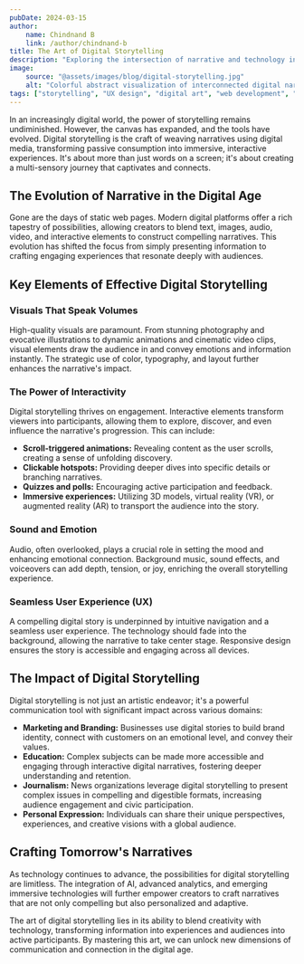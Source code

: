 ```yaml
---
pubDate: 2024-03-15
author:
    name: Chindnand B
    link: /author/chindnand-b
title: The Art of Digital Storytelling
description: "Exploring the intersection of narrative and technology in modern web design. Join us on a journey through the evolving landscape of digital storytelling and its impact on user experience."
image:
    source: "@assets/images/blog/digital-storytelling.jpg"
    alt: "Colorful abstract visualization of interconnected digital narratives"
tags: ["storytelling", "UX design", "digital art", "web development", "creativity"]
---
```


In an increasingly digital world, the power of storytelling remains undiminished. However, the canvas has expanded, and the tools have evolved. Digital storytelling is the craft of weaving narratives using digital media, transforming passive consumption into immersive, interactive experiences. It's about more than just words on a screen; it's about creating a multi-sensory journey that captivates and connects.

## The Evolution of Narrative in the Digital Age

Gone are the days of static web pages. Modern digital platforms offer a rich tapestry of possibilities, allowing creators to blend text, images, audio, video, and interactive elements to construct compelling narratives. This evolution has shifted the focus from simply presenting information to crafting engaging experiences that resonate deeply with audiences.

## Key Elements of Effective Digital Storytelling

### Visuals That Speak Volumes
High-quality visuals are paramount. From stunning photography and evocative illustrations to dynamic animations and cinematic video clips, visual elements draw the audience in and convey emotions and information instantly. The strategic use of color, typography, and layout further enhances the narrative's impact.

### The Power of Interactivity
Digital storytelling thrives on engagement. Interactive elements transform viewers into participants, allowing them to explore, discover, and even influence the narrative's progression. This can include:
- **Scroll-triggered animations:** Revealing content as the user scrolls, creating a sense of unfolding discovery.
- **Clickable hotspots:** Providing deeper dives into specific details or branching narratives.
- **Quizzes and polls:** Encouraging active participation and feedback.
- **Immersive experiences:** Utilizing 3D models, virtual reality (VR), or augmented reality (AR) to transport the audience into the story.

### Sound and Emotion
Audio, often overlooked, plays a crucial role in setting the mood and enhancing emotional connection. Background music, sound effects, and voiceovers can add depth, tension, or joy, enriching the overall storytelling experience.

### Seamless User Experience (UX)
A compelling digital story is underpinned by intuitive navigation and a seamless user experience. The technology should fade into the background, allowing the narrative to take center stage. Responsive design ensures the story is accessible and engaging across all devices.

## The Impact of Digital Storytelling

Digital storytelling is not just an artistic endeavor; it's a powerful communication tool with significant impact across various domains:

- **Marketing and Branding:** Businesses use digital stories to build brand identity, connect with customers on an emotional level, and convey their values.
- **Education:** Complex subjects can be made more accessible and engaging through interactive digital narratives, fostering deeper understanding and retention.
- **Journalism:** News organizations leverage digital storytelling to present complex issues in compelling and digestible formats, increasing audience engagement and civic participation.
- **Personal Expression:** Individuals can share their unique perspectives, experiences, and creative visions with a global audience.

## Crafting Tomorrow's Narratives

As technology continues to advance, the possibilities for digital storytelling are limitless. The integration of AI, advanced analytics, and emerging immersive technologies will further empower creators to craft narratives that are not only compelling but also personalized and adaptive.

The art of digital storytelling lies in its ability to blend creativity with technology, transforming information into experiences and audiences into active participants. By mastering this art, we can unlock new dimensions of communication and connection in the digital age.